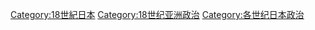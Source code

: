 [[Category:18世紀日本|Category:18世紀日本]]
[[Category:18世纪亚洲政治|Category:18世纪亚洲政治]]
[[Category:各世纪日本政治|Category:各世纪日本政治]]